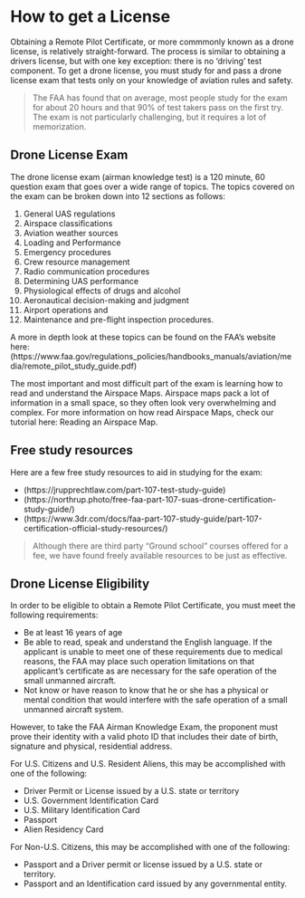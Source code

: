 # How to get a License {#ch-get-license}

Obtaining a Remote Pilot Certificate, or more commmonly known as a drone license, is relatively straight-forward.  The process is similar to obtaining a drivers license, but with one key exception: there is no 'driving' test component.  To get a drone license, you must study for and pass a drone license exam that tests only on your knowledge of aviation rules and safety.  

>The FAA has found that on average, most people study for the exam for about 20 hours and that 90% of test takers pass on the first try.  The exam is not particularly challenging, but it requires a lot of memorization.


## Drone License Exam

The drone license exam (airman knowledge test) is a 120 minute, 60 question exam that goes over a wide range of topics. The topics covered on the exam can be broken down into 12 sections as follows: 

1. General UAS regulations
2. Airspace classifications
3. Aviation weather sources
4. Loading and Performance
5. Emergency procedures
6. Crew resource management
7. Radio communication procedures
8. Determining UAS performance
9. Physiological effects of drugs and alcohol
10. Aeronautical decision-making and judgment
11. Airport operations
and
12. Maintenance and pre-flight inspection procedures. 

A more in depth look at these topics can be found on the FAA's website here: (https://www.faa.gov/regulations_policies/handbooks_manuals/aviation/media/remote_pilot_study_guide.pdf)

The most important and most difficult part of the exam is learning how to read and understand the Airspace Maps.  Airspace maps pack a lot of information in a small space, so they often look very overwhelming and complex.  For more information on how read Airspace Maps, check our tutorial here: Reading an Airspace Map.

## Free study resources

Here are a few free study resources to aid in studying for the exam:

- (https://jrupprechtlaw.com/part-107-test-study-guide)
- (https://northrup.photo/free-faa-part-107-suas-drone-certification-study-guide/)
- (https://www.3dr.com/docs/faa-part-107-study-guide/part-107-certification-official-study-resources/)

>Although there are third party "Ground school" courses offered for a fee, we have found freely available resources to be just as effective.

## Drone License Eligibility

In order to be eligible to obtain a Remote Pilot Certificate, you must meet the following requirements:

- Be at least 16 years of age
- Be able to read, speak and understand the English language. If the applicant is unable to meet one of these requirements due to medical reasons, the FAA may place such operation limitations on that applicant’s certificate as are necessary for the safe operation of the small unmanned aircraft.
- Not know or have reason to know that he or she has a physical or mental condition that would interfere with the safe operation of a small unmanned aircraft system.

However, to take the FAA Airman Knowledge Exam, the proponent must prove their identity with a valid photo ID that includes their date of birth, signature and physical, residential address.

For U.S. Citizens and U.S. Resident Aliens, this may be accomplished with one of the following:

- Driver Permit or License issued by a U.S. state or territory
- U.S. Government Identification Card
- U.S. Military Identification Card
- Passport
- Alien Residency Card

For Non-U.S. Citizens, this may be accomplished with one of the following:

- Passport and a Driver permit or license issued by a U.S. state or territory.
- Passport and an Identification card issued by any governmental entity.